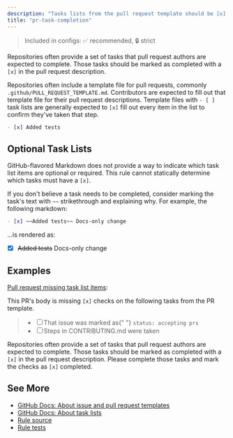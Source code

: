 ```yaml
---
description: "Tasks lists from the pull request template should be [x] filled out"
title: "pr-task-completion"
---
```



> Included in configs: ✅ recommended, 🔒 strict

Repositories often provide a set of tasks that pull request authors are expected to complete.
Those tasks should be marked as completed with a `[x]` in the pull request description.

Repositories often include a template file for pull requests, commonly `.github/PULL_REQUEST_TEMPLATE.md`.
Contributors are expected to fill out that template file for their pull request descriptions.
Template files with `- [ ]` task lists are generally expected to `[x]` fill out every item in the list to confirm they've taken that step.

```md
- [x] Added tests
```

## Optional Task Lists

GitHub-flavored Markdown does not provide a way to indicate which task list items are optional or required.
This rule cannot statically determine which tasks must have a `[x]`.

If you don't believe a task needs to be completed, consider marking the task's text with `~~` strikethrough and explaining why.
For example, the following markdown:

```md
- [x] ~~Added tests~~ Docs-only change
```

...is rendered as:

- [x] ~~Added tests~~ Docs-only change

## Examples

[Pull request missing task list items](https://github.com/JoshuaKGoldberg/OctoGuideExamples/pull/4#issuecomment-2839280872):

<OctoGuideGitHubComment rule="pr-task-completion">
This PR's body is missing <code>[x]</code> checks on the following tasks from the PR template.

<blockquote>
	<ul>
		<li>
			<input type="checkbox"></input>That issue was marked as{" "}
			<code>status: accepting prs</code>
		</li>
		<li>
			<input type="checkbox"></input>Steps in CONTRIBUTING.md were taken
		</li>
	</ul>
</blockquote>

Repositories often provide a set of tasks that pull request authors are expected to complete.
Those tasks should be marked as completed with a <code>[x]</code> in the pull request description.
Please complete those tasks and mark the checks as <code>[x]</code> completed.

</OctoGuideGitHubComment>

## See More

- [GitHub Docs: About issue and pull request templates](https://docs.github.com/en/communities/using-templates-to-encourage-useful-issues-and-pull-requests/about-issue-and-pull-request-templates)
- [GitHub Docs: About task lists](https://docs.github.com/en/get-started/writing-on-github/working-with-advanced-formatting/about-task-lists)
- [Rule source](https://github.com/JoshuaKGoldberg/OctoGuide/blob/main/src/rules/prTaskCompletion.ts)
- [Rule tests](https://github.com/JoshuaKGoldberg/OctoGuide/blob/main/src/rules/prTaskCompletion.test.ts)
